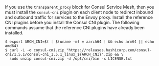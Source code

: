If you use the `transparent_proxy` block for Consul Service Mesh, then you must install the 
`consul-cni` plugin on each client node to redirect inbound and outbound traffic for services to the Envoy proxy. Install the reference CNI plugins before you install the Consul CNI plugin. The following commands assume that the reference CNI plugins have already been installed. 

```shell-session
$ export ARCH_CNI=$( [ $(uname -m) = aarch64 ] && echo arm64 || echo amd64)
$ curl -L -o consul-cni.zip "https://releases.hashicorp.com/consul-cni/1.5.1/consul-cni_1.5.1_linux_${ARCH_CNI}".zip && \
  sudo unzip consul-cni.zip -d /opt/cni/bin -x LICENSE.txt
```
